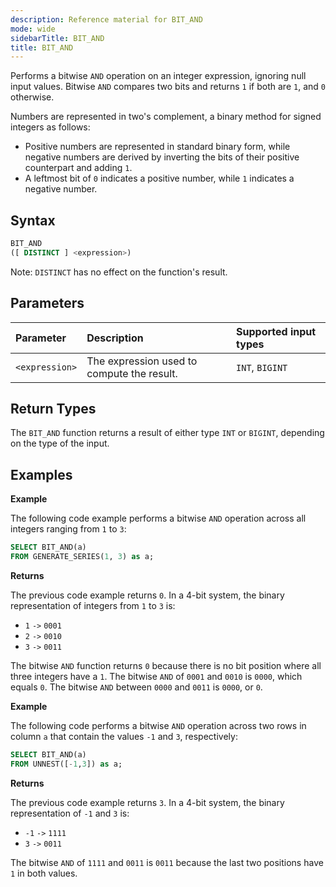 ```yaml
---
description: Reference material for BIT_AND
mode: wide
sidebarTitle: BIT_AND
title: BIT_AND
---
```



Performs a bitwise `AND` operation on an integer expression, ignoring null input values. Bitwise `AND` compares two bits and returns `1` if both are `1`, and `0` otherwise.

Numbers are represented in two's complement, a binary method for signed integers as follows:

* Positive numbers are represented in standard binary form, while negative numbers are derived by inverting the bits of their positive counterpart and adding `1`. 
* A leftmost bit of `0` indicates a positive number, while `1` indicates a negative number.

## Syntax

```sql
BIT_AND
([ DISTINCT ] <expression>)
```
Note: `DISTINCT` has no effect on the function's result.

## Parameters

| Parameter      | Description                                  | Supported input types |
|:---------------|:---------------------------------------------|:----------------------|
| `<expression>` | The expression used to compute the result. | `INT`, `BIGINT`       |

## Return Types

The `BIT_AND` function returns a result of either type `INT` or `BIGINT`, depending on the type of the input.

## Examples

**Example**

The following code example performs a bitwise `AND` operation across all integers ranging from `1` to `3`:

```sql
SELECT BIT_AND(a)
FROM GENERATE_SERIES(1, 3) as a;
```

**Returns**

The previous code example returns `0`. In a 4-bit system, the binary representation of integers from `1` to `3` is:

* `1` `->` `0001`
* `2` `->` `0010`
* `3` `->` `0011`

The bitwise `AND` function returns `0` because there is no bit position where all three integers have a `1`. The bitwise `AND` of `0001` and `0010` is `0000`, which equals `0`. The bitwise `AND` between `0000` and `0011` is `0000`, or `0`.

**Example**

The following code performs a bitwise `AND` operation across two rows in column `a` that contain the values `-1` and `3`, respectively:

```sql
SELECT BIT_AND(a)
FROM UNNEST([-1,3]) as a;
```

**Returns**

The previous code example returns `3`. In a 4-bit system, the binary representation of `-1` and `3` is:

* `-1` `->` `1111`
* `3` `->` `0011`

The bitwise `AND` of `1111` and `0011` is `0011` because the last two positions have `1` in both values.


